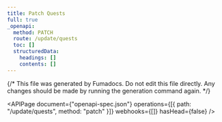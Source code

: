 ---
title: Patch Quests
full: true
_openapi:
  method: PATCH
  route: /update/quests
  toc: []
  structuredData:
    headings: []
    contents: []
---

{/* This file was generated by Fumadocs. Do not edit this file directly. Any changes should be made by running the generation command again. */}

<APIPage
  document={"openapi-spec.json"}
  operations={[{ path: "/update/quests", method: "patch" }]}
  webhooks={[]}
  hasHead={false}
/>
